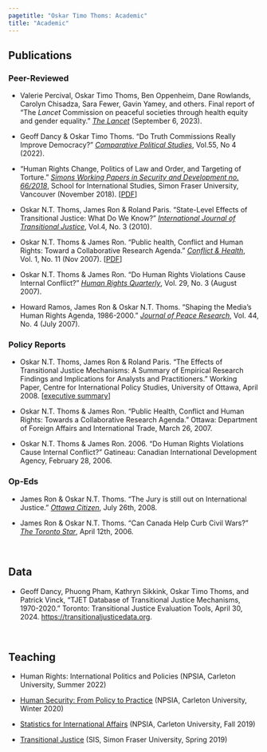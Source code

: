 ```yaml
---
pagetitle: "Oskar Timo Thoms: Academic"
title: "Academic"
---
```


## Publications

### Peer-Reviewed

-   Valerie Percival, Oskar Timo Thoms, Ben Oppenheim, Dane Rowlands, Carolyn Chisadza, Sara Fewer, Gavin Yamey, and others. Final report of "The *Lancet* Commission on peaceful societies through health equity and gender equality." [*The Lancet*](https://www.thelancet.com/journals/lancet/article/PIIS0140-6736(23)01348-X/fulltext) (September 6, 2023).

-   Geoff Dancy & Oskar Timo Thoms. "Do Truth Commissions Really Improve Democracy?" [*Comparative Political Studies*](https://doi.org/10.1177/00104140211024305), Vol.55, No 4 (2022).

-   "Human Rights Change, Politics of Law and Order, and Targeting of Torture." [*Simons Working Papers in Security and Development no. 66/2018*](http://summit.sfu.ca/item/18289), School for International Studies, Simon Fraser University, Vancouver (November 2018). \[[PDF](files/SWP2018.pdf)\]

-   Oskar N.T. Thoms, James Ron & Roland Paris. "State-Level Effects of Transitional Justice: What Do We Know?" [*International Journal of Transitional Justice*](https://doi.org/10.1093/ijtj/ijq012), Vol.4, No. 3 (2010).

-   Oskar N.T. Thoms & James Ron. "Public health, Conflict and Human Rights: Toward a Collaborative Research Agenda." [*Conflict & Health*](https://doi.org/10.1186/1752-1505-1-11), Vol. 1, No. 11 (Nov 2007). \[[PDF](http://www.conflictandhealth.com/content/pdf/1752-1505-1-11.pdf)\]

-   Oskar N.T. Thoms & James Ron. "Do Human Rights Violations Cause Internal Conflict?" [*Human Rights Quarterly*](https://doi.org/10.1353/hrq.2007.0034), Vol. 29, No. 3 (August 2007).

-   Howard Ramos, James Ron & Oskar N.T. Thoms. "Shaping the Media's Human Rights Agenda, 1986-2000." [*Journal of Peace Research*](https://doi.org/10.1177/0022343307078943), Vol. 44, No. 4 (July 2007).

### Policy Reports

-   Oskar N.T. Thoms, James Ron & Roland Paris. "The Effects of Transitional Justice Mechanisms: A Summary of Empirical Research Findings and Implications for Analysts and Practitioners." Working Paper, Centre for International Policy Studies, University of Ottawa, April 2008. \[[executive summary](http://aix1.uottawa.ca/~rparis/CIPS_Transitional_Justice_April2008_ExecSummary.pdf)\]

-   Oskar N.T. Thoms & James Ron. "Public Health, Conflict and Human Rights: Towards a Collaborative Research Agenda." Ottawa: Department of Foreign Affairs and International Trade, March 26, 2007.

-   Oskar N.T. Thoms & James Ron. 2006. "Do Human Rights Violations Cause Internal Conflict?" Gatineau: Canadian International Development Agency, February 28, 2006.

### Op-Eds

-   James Ron & Oskar N.T. Thoms. "The Jury is still out on International Justice." [*Ottawa Citizen*](files/citizenoped.pdf), July 26th, 2008.

-   James Ron & Oskar N.T. Thoms. "Can Canada Help Curb Civil Wars?" [*The Toronto Star*](files/tstaroped.pdf), April 12th, 2006.

 

## Data 

- Geoff Dancy, Phuong Pham, Kathryn Sikkink, Oskar Timo Thoms, and Patrick Vinck, "TJET Database of Transitional Justice Mechanisms, 1970-2020." Toronto: Transitional Justice Evaluation Tools, April 30, 2024.  [https://transitionaljusticedata.org](https://transitionaljusticedata.org).

 

## Teaching

-   Human Rights: International Politics and Policies (NPSIA, Carleton University, Summer 2022)

-   [Human Security: From Policy to Practice](/files/INAF5704_syllabus.pdf) (NPSIA, Carleton University, Winter 2020)

-   [Statistics for International Affairs](/files/INAF5016_syllabus.pdf) (NPSIA, Carleton University, Fall 2019)

-   [Transitional Justice](/files/TJ_syllabus.pdf) (SIS, Simon Fraser University, Spring 2019)
